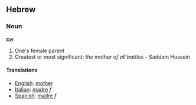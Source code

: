 ==Hebrew==

===Noun===
'''אֵם'''

#One's female parent
#Greatest or most significant: ''the'' mother ''of all battles'' - Saddam Hussein

====Translations====

*[[English]]: [[mother]]
*[[Italian]]: [[madre]] ''f''
*[[Spanish]]: [[madre]] ''f''
